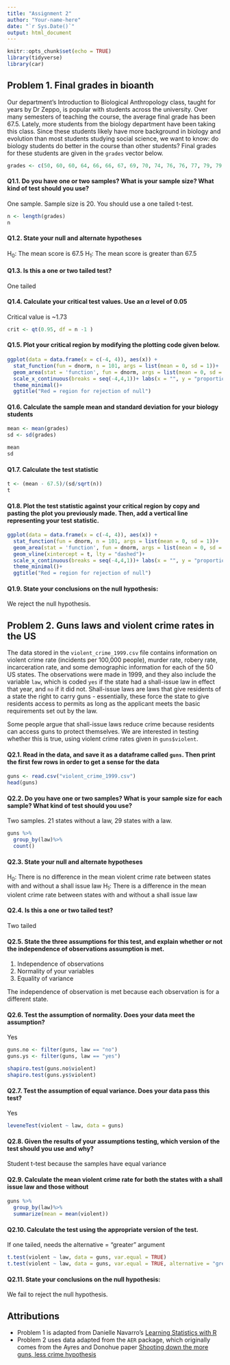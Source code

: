 ```yaml
---
title: "Assignment 2"
author: "Your-name-here"
date: "`r Sys.Date()`"
output: html_document
---
```


```r
knitr::opts_chunk$set(echo = TRUE)
library(tidyverse)
library(car)
```


## Problem 1. Final grades in bioanth

Our department's Introduction to Biological Anthropology class, taught for years by Dr Zeppo, is popular with students across the university. Over many semesters of teaching the course, the average final grade has been 67.5. Lately, more students from the biology department have been taking this class. Since these students likely have more background in biology and evolution than most students studying social science, we want to know: do biology students do better in the course than other students? Final grades for these students are given in the `grades` vector below.


```r
grades <- c(50, 60, 60, 64, 66, 66, 67, 69, 70, 74, 76, 76, 77, 79, 79, 79, 81, 82,82, 89)

```

#### Q1.1. Do you have one or two samples? What is your sample size? What kind of test should you use?

One sample. Sample size is 20. You should use a one tailed t-test.

```r
n <- length(grades)
n
```

#### Q1.2. State your null and alternate hypotheses

H~0~: The mean score is 67.5
H~1~: The mean score is greater than 67.5

#### Q1.3. Is this a one or two tailed test?

One tailed

#### Q1.4. Calculate your critical test values. Use an $\alpha$ level of 0.05

Critical value is ~1.73

```r

crit <- qt(0.95, df = n -1 )

```


#### Q1.5. Plot your critical region by modifying the plotting code given below.

```r

ggplot(data = data.frame(x = c(-4, 4)), aes(x)) +
  stat_function(fun = dnorm, n = 101, args = list(mean = 0, sd = 1))+
  geom_area(stat = 'function', fun = dnorm, args = list(mean = 0, sd = 1), fill = "red", alpha = 0.4, xlim = c(crit, 4))+ # modify the xlim argument 
  scale_x_continuous(breaks = seq(-4,4,1))+ labs(x = "", y = "proportion")+
  theme_minimal()+
  ggtitle("Red = region for rejection of null")

```

#### Q1.6. Calculate the sample mean and standard deviation for your biology students

```r
mean <- mean(grades)
sd <- sd(grades)

mean
sd
```

#### Q1.7. Calculate the test statistic

```r
t <- (mean - 67.5)/(sd/sqrt(n))
t
```


#### Q1.8. Plot the test statistic against your critical region by copy and pasting the plot you previously made. Then, add a vertical line representing your test statistic.

```r

ggplot(data = data.frame(x = c(-4, 4)), aes(x)) +
  stat_function(fun = dnorm, n = 101, args = list(mean = 0, sd = 1))+
  geom_area(stat = 'function', fun = dnorm, args = list(mean = 0, sd = 1), fill = "red", alpha = 0.4, xlim = c(crit, 4))+ # modify the xlim argument 
  geom_vline(xintercept = t, lty = "dashed")+
  scale_x_continuous(breaks = seq(-4,4,1))+ labs(x = "", y = "proportion")+
  theme_minimal()+
  ggtitle("Red = region for rejection of null")

```

#### Q1.9. State your conclusions on the null hypothesis:

We reject the null hypothesis.


## Problem 2. Guns laws and violent crime rates in the US 

The data stored in the `violent_crime_1999.csv` file contains information on violent crime rate (incidents per 100,000 people), murder rate, robery rate, incarceration rate, and some demographic information for each of the 50 US states. The observations were made in 1999, and they also include the variable `law`, which is coded `yes` if the state had a shall-issue law in effect that year, and `no` if it did not. Shall-issue laws are laws that give residents of a state the right to carry guns - essentially, these force the state to give residents access to permits as long as the applicant meets the basic requirements set out by the law.

Some people argue that shall-issue laws reduce crime because residents can access guns to protect themselves. We are interested in testing whether this is true, using violent crime rates given in `guns$violent`.

#### Q2.1. Read in the data, and save it as a dataframe called `guns`. Then print the first few rows in order to get a sense for the data

```r
guns <- read.csv("violent_crime_1999.csv")
head(guns)
```

#### Q2.2. Do you have one or two samples? What is your sample size for each sample? What kind of test should you use?

Two samples. 21 states without a law, 29 states with a law.

```r
guns %>% 
  group_by(law)%>%
  count()
```

#### Q2.3. State your null and alternate hypotheses

H~0~: There is no difference in the mean violent crime rate between states with and without a shall issue law
H~1~: There is a difference in the mean violent crime rate between states with and without a shall issue law

#### Q2.4. Is this a one or two tailed test?

Two tailed

#### Q2.5. State the three assumptions for this test, and explain whether or not the independence of observations assumption is met.

1. Independence of observations
2. Normality of your variables
3. Equality of variance

The independence of observation is met because each observation is for a different state.


#### Q2.6. Test the assumption of normality. Does your data meet the assumption?

Yes

```r
guns.no <- filter(guns, law == "no")
guns.ys <- filter(guns, law == "yes")

shapiro.test(guns.no$violent)
shapiro.test(guns.ys$violent)
```

#### Q2.7. Test the assumption of equal variance. Does your data pass this test?

Yes

```r
leveneTest(violent ~ law, data = guns)
```
#### Q2.8. Given the results of your assumptions testing, which version of the test should you use and why?

Student t-test because the samples have equal variance


#### Q2.9. Calculate the mean violent crime rate for both the states with a shall issue law and those without

```r
guns %>% 
  group_by(law)%>%
  summarize(mean = mean(violent))
```


#### Q2.10. Calculate the test using the appropriate version of the test.

If one tailed, needs the alternative = "greater" argument
```r
t.test(violent ~ law, data = guns, var.equal = TRUE)
t.test(violent ~ law, data = guns, var.equal = TRUE, alternative = "greater")


```

#### Q2.11. State your conclusions on the null hypothesis:

We fail to reject the null hypothesis.




## Attributions

- Problem 1 is adapted from Danielle Navarro's [Learning Statistics with R](https://learningstatisticswithr.com/lsr-0.6.pdf)
- Problem 2 uses data adapted from the `AER` package, which originally comes from the Ayres and Donohue paper [Shooting down the more guns, less crime hypothesis](https://www.nber.org/system/files/working_papers/w9336/w9336.pdf)

